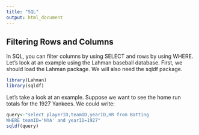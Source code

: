 ```yaml
---
title: "SQL"
output: html_document
---
```


## Filtering Rows and Columns

In SQL, you can filter columns by using SELECT and rows by using WHERE. Let's look at an example using the Lahman baseball database. First, we should load the Lahman package. We will also need the sqldf package.

```r
library(Lahman)
library(sqldf)
```

Let's take a look at an example. Suppose we want to see the home run totals for the 1927 Yankees. We could write:

```r
query<-"select playerID,teamID,yearID,HR from Batting
WHERE teamID='NYA' and yearID=1927"
sqldf(query)
```
